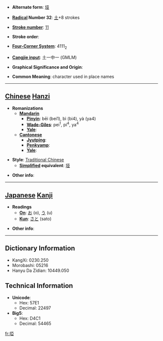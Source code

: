 * '''Alternate form''': [[垭]]

* '''[[Wiktionary:Chinese radical index| Radical]] Number 32''': [[Wiktionary:Chinese radical index 土|土]]+8 strokes

* '''[[Wiktionary:Chinese total strokes index|Stroke number]]''': [[Wiktionary:Chinese total strokes index 11|11]]

* '''Stroke order''': 

* '''[[Wiktionary:Chinese four corner index|Four-Corner System]]''': 4111<sub>2</sub>

* '''[[Wiktionary:Chinese Cangjie index|Cangjie input]]''': 土一中一 (GMLM)

* '''Graphical Significance and Origin''': 

* '''Common Meaning''': character used in place names

----

== [[Chinese]] [[Hanzi]] ==

* '''Romanizations'''
** '''[[Mandarin]]'''
*** '''[[Pinyin]]''': bēi (bei1), bì (bi4), yà (ya4)
*** '''[[Wade-Giles]]''': pei<sup>1</sup>, pi<sup>4</sup>, ya<sup>4</sup>
*** '''[[Yale]]''': 
** '''[[Cantonese]]'''
*** '''[[Jyutping]]''':
*** '''[[Penkyamp]]''': 
*** '''[[Yale]]''': 

* '''Style''': [[Traditional Chinese]] 
** '''[[Simplified Chinese|Simplified]] equivalent''': [[垭]]

* '''Other info''': 

----

== [[Japanese]] [[Kanji]] ==

* '''Readings'''
** '''[[On]]''': [[お]] (o), [[う]] (u)
** '''[[Kun]]''': [[さと]] (sato)

* '''Other info''':  

----

== Dictionary Information ==

* KangXi: 0230.250
* Morobashi: 05216
* Hanyu Da Zidian: 10449.050

== Technical Information ==

* '''Unicode''':
** Hex: 57E1
** Decimal: 22497
* '''Big5''':
** Hex: D4C1
** Decimal: 54465

[[fr:埡]]